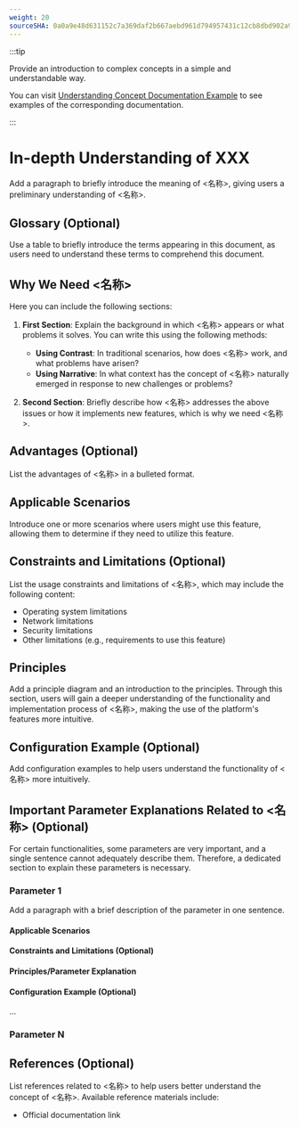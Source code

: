 ```yaml
---
weight: 20
sourceSHA: 0a0a9e48d631152c7a369daf2b667aebd961d794957431c12cb8dbd902a939f0
---
```


:::tip

Provide an introduction to complex concepts in a simple and understandable way.

You can visit [Understanding Concept Documentation Example](https://product-doc-guide.alauda.cn/template/concept/insight_example.html) to see examples of the corresponding documentation.

:::

# In-depth Understanding of XXX

Add a paragraph to briefly introduce the meaning of \<名称>, giving users a preliminary understanding of \<名称>.

## Glossary (Optional)

Use a table to briefly introduce the terms appearing in this document, as users need to understand these terms to comprehend this document.

## Why We Need \<名称>

Here you can include the following sections:

1. **First Section**: Explain the background in which \<名称> appears or what problems it solves. You can write this using the following methods:

   - **Using Contrast**: In traditional scenarios, how does \<名称> work, and what problems have arisen?
   - **Using Narrative**: In what context has the concept of \<名称> naturally emerged in response to new challenges or problems?

2. **Second Section**: Briefly describe how \<名称> addresses the above issues or how it implements new features, which is why we need \<名称>.

## Advantages (Optional)

List the advantages of \<名称> in a bulleted format.

## Applicable Scenarios

Introduce one or more scenarios where users might use this feature, allowing them to determine if they need to utilize this feature.

## Constraints and Limitations (Optional)

List the usage constraints and limitations of \<名称>, which may include the following content:

- Operating system limitations
- Network limitations
- Security limitations
- Other limitations (e.g., requirements to use this feature)

## Principles

Add a principle diagram and an introduction to the principles. Through this section, users will gain a deeper understanding of the functionality and implementation process of \<名称>, making the use of the platform's features more intuitive.

## Configuration Example (Optional)

Add configuration examples to help users understand the functionality of \<名称> more intuitively.

## Important Parameter Explanations Related to \<名称> (Optional)

For certain functionalities, some parameters are very important, and a single sentence cannot adequately describe them. Therefore, a dedicated section to explain these parameters is necessary.

### Parameter 1

Add a paragraph with a brief description of the parameter in one sentence.

#### Applicable Scenarios

#### Constraints and Limitations (Optional)

#### Principles/Parameter Explanation

#### Configuration Example (Optional)

...

### Parameter N

## References (Optional)

List references related to \<名称> to help users better understand the concept of \<名称>. Available reference materials include:

- Official documentation link

